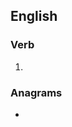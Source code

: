 ==English==

===Verb===
{{head|en|verb form}}

# {{en-third-person singular of|regain}}

===Anagrams===
* {{anagrams|en|Angries|Gainers|Gearins|Reagins|Searing|earings|erasing|gainers|inrages|raignes|reagins|regians|searing}}